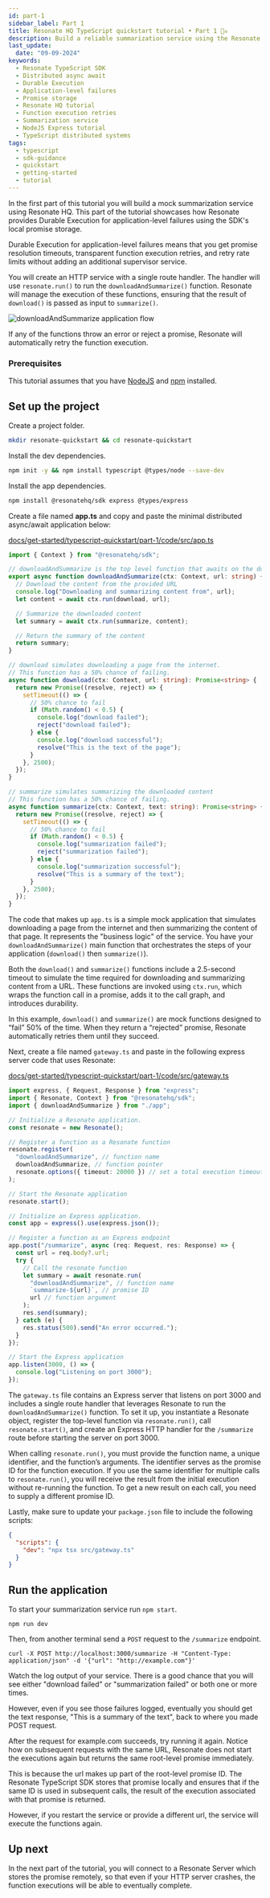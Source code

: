```yaml
---
id: part-1
sidebar_label: Part 1
title: Resonate HQ TypeScript quickstart tutorial • Part 1 🏴‍☠️
description: Build a reliable summarization service using the Resonate TypeScript SDK. This step-by-step tutorial demonstrates how to leverage Durable Execution to handle application-level failures with local promise storage, automatic retries, and transparent execution management.
last_update:
  date: "09-09-2024"
keywords:
  - Resonate TypeScript SDK
  - Distributed async await
  - Durable Execution
  - Application-level failures
  - Promise storage
  - Resonate HQ tutorial
  - Function execution retries
  - Summarization service
  - NodeJS Express tutorial
  - TypeScript distributed systems
tags:
  - typescript
  - sdk-guidance
  - quickstart
  - getting-started
  - tutorial
---
```


In the first part of this tutorial you will build a mock summarization service using Resonate HQ. This part of the tutorial showcases how Resonate provides Durable Execution for application-level failures using the SDK's local promise storage.

Durable Execution for application-level failures means that you get promise resolution timeouts, transparent function execution retries, and retry rate limits without adding an additional supervisor service.

You will create an HTTP service with a single route handler.
The handler will use `resonate.run()` to run the `downloadAndSummarize()` function.
Resonate will manage the execution of these functions, ensuring that the result of `download()` is passed as input to `summarize()`.

![downloadAndSummarize application flow](/img/d&l-callgraph.gif)

If any of the functions throw an error or reject a promise, Resonate will automatically retry the function execution.

### Prerequisites

This tutorial assumes that you have [NodeJS](https://nodejs.org/en) and [npm](https://www.npmjs.com/) installed.

## Set up the project

Create a project folder.

```bash
mkdir resonate-quickstart && cd resonate-quickstart
```

Install the dev dependencies.

```bash
npm init -y && npm install typescript @types/node --save-dev
```

Install the app dependencies.

```bash
npm install @resonatehq/sdk express @types/express
```

Create a file named **app.ts** and copy and paste the minimal distributed async/await application below:

<!--SNIPSTART quickstart-ts-part-1-app-->

[docs/get-started/typescript-quickstart/part-1/code/src/app.ts](https://github.com/resonatehq/docs/blob/main/docs/get-started/typescript-quickstart/part-1/code/src/app.ts)

```ts
import { Context } from "@resonatehq/sdk";

// downloadAndSummarize is the top level function that awaits on the download and summarize functions.
export async function downloadAndSummarize(ctx: Context, url: string) {
  // Download the content from the provided URL
  console.log("Downloading and summarizing content from", url);
  let content = await ctx.run(download, url);

  // Summarize the downloaded content
  let summary = await ctx.run(summarize, content);

  // Return the summary of the content
  return summary;
}

// download simulates downloading a page from the internet.
// This function has a 50% chance of failing.
async function download(ctx: Context, url: string): Promise<string> {
  return new Promise((resolve, reject) => {
    setTimeout(() => {
      // 50% chance to fail
      if (Math.random() < 0.5) {
        console.log("download failed");
        reject("download failed");
      } else {
        console.log("download successful");
        resolve("This is the text of the page");
      }
    }, 2500);
  });
}

// summarize simulates summarizing the downloaded content
// This function has a 50% chance of failing.
async function summarize(ctx: Context, text: string): Promise<string> {
  return new Promise((resolve, reject) => {
    setTimeout(() => {
      // 50% chance to fail
      if (Math.random() < 0.5) {
        console.log("summarization failed");
        reject("summarization failed");
      } else {
        console.log("summarization successful");
        resolve("This is a summary of the text");
      }
    }, 2500);
  });
}
```

<!--SNIPEND-->

The code that makes up `app.ts` is a simple mock application that simulates downloading a page from the internet and then summarizing the content of that page.
It represents the "business logic" of the service.
You have your `downloadAndSummarize()` main function that orchestrates the steps of your application (`download()` then `summarize()`).

Both the `download()` and `summarize()` functions include a 2.5-second timeout to simulate the time required for downloading and summarizing content from a URL.
These functions are invoked using `ctx.run`, which wraps the function call in a promise, adds it to the call graph, and introduces durability.

In this example, `download()` and `summarize()` are mock functions designed to “fail” 50% of the time.
When they return a “rejected” promise, Resonate automatically retries them until they succeed.

Next, create a file named `gateway.ts` and paste in the following express server code that uses Resonate:

<!--SNIPSTART quickstart-ts-part-1-gateway-->

[docs/get-started/typescript-quickstart/part-1/code/src/gateway.ts](https://github.com/resonatehq/docs/blob/main/docs/get-started/typescript-quickstart/part-1/code/src/gateway.ts)

```ts
import express, { Request, Response } from "express";
import { Resonate, Context } from "@resonatehq/sdk";
import { downloadAndSummarize } from "./app";

// Initialize a Resonate application.
const resonate = new Resonate();

// Register a function as a Resonate function
resonate.register(
  "downloadAndSummarize", // function name
  downloadAndSummarize, // function pointer
  resonate.options({ timeout: 20000 }) // set a total execution timeout of 20 seconds
);

// Start the Resonate application
resonate.start();

// Initialize an Express application.
const app = express().use(express.json());

// Register a function as an Express endpoint
app.post("/summarize", async (req: Request, res: Response) => {
  const url = req.body?.url;
  try {
    // Call the resonate function
    let summary = await resonate.run(
      "downloadAndSummarize", // function name
      `summarize-${url}`, // promise ID
      url // function argument
    );
    res.send(summary);
  } catch (e) {
    res.status(500).send("An error occurred.");
  }
});

// Start the Express application
app.listen(3000, () => {
  console.log("Listening on port 3000");
});
```

<!--SNIPEND-->

The `gateway.ts` file contains an Express server that listens on port 3000 and includes a single route handler that leverages Resonate to run the `downloadAndSummarize()` function.
To set it up, you instantiate a Resonate object, register the top-level function via `resonate.run()`, call `resonate.start()`, and create an Express HTTP handler for the `/summarize` route before starting the server on port 3000.

When calling `resonate.run()`, you must provide the function name, a unique identifier, and the function’s arguments.
The identifier serves as the promise ID for the function execution.
If you use the same identifier for multiple calls to `resonate.run()`, you will receive the result from the initial execution without re-running the function.
To get a new result on each call, you need to supply a different promise ID.

Lastly, make sure to update your `package.json` file to include the following scripts:

```json
{
  "scripts": {
    "dev": "npx tsx src/gateway.ts"
  }
}
```

## Run the application

To start your summarization service run `npm start`.

```shell
npm run dev
```

Then, from another terminal send a `POST` request to the `/summarize` endpoint.

```shell
curl -X POST http://localhost:3000/summarize -H "Content-Type: application/json" -d '{"url": "http://example.com"}'
```

Watch the log output of your service.
There is a good chance that you will see either "download failed" or "summarization failed" or both one or more times.

However, even if you see those failures logged, eventually you should get the text response, "This is a summary of the text", back to where you made POST request.

After the request for example.com succeeds, try running it again.
Notice how on subsequent requests with the same URL, Resonate does not start the executions again but returns the same root-level promise immediately.

This is because the url makes up part of the root-level promise ID.
The Resonate TypeScript SDK stores that promise locally and ensures that if the same ID is used in subsequent calls, the result of the execution associated with that promise is returned.

However, if you restart the service or provide a different url, the service will execute the functions again.

## Up next

In the next part of the tutorial, you will connect to a Resonate Server which stores the promise remotely, so that even if your HTTP server crashes, the function executions will be able to eventually complete.
